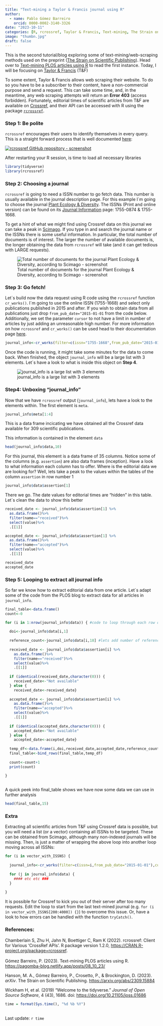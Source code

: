 ```yaml
---
title: "Text-mining a Taylor & Francis journal using R"
author:
  - name: Pablo Gómez Barreiro
    orcid: 0000-0002-3140-3326
date: "2023-10-11"
categories: [R, rcrossref, Taylor & Francis, Text-mining, The Strain on Scientific Publishing]
image: "thumbn.jpg"
draft: false
---
```


This is the second tutorial/blog exploring some of text-mining/web-scraping methods used on the preprint ([The Strain on Scientific Publishing](https://arxiv.org/abs/2309.15884)). Head over to [Text-mining PLOS articles using R](https://pagomba-blog.netlify.app/posts/08_10_23/) to read the first instance. Today, I will be focusing on [Taylor & Francis](https://taylorandfrancis.com/) (T&F)

To some extent, Taylor & Francis allows web scraping their website. To do so you have to be a subscriber to their content, have a non-commercial purpose and send a request. This can take some time, and, in the meantime, any web scraping attempts will return an **Error 403** (access forbidden). Fortunately, editorial times of scientific articles from T&F are available on [Crossref](https://www.crossref.org), and their API can be accessed with R using the package [`rcrossref`](https://CRAN.R-project.org/package=rcrossref).

### Step 1: Be polite

`rcrossref` encourages their users to identify themselves in every query. This is a straight forward process that is well documented [here](https://github.com/ropensci/rcrossref):

[![rcrossref GitHub repository - screenshot](polite.PNG)](https://github.com/ropensci/rcrossref)

After restarting your R session, is time to load all necessary libraries

```r
library(tidyverse)
library(rcrossref)
```

### Step 2: Choosing a journal

`rcrossref` is going to need a ISSN number to go fetch data. This number is usually available in the journal description page. For this example I´m going to choose the journal [Plant Ecology & Diversity](https://www.tandfonline.com/journals/tped20). The ISSNs (Print and online version) can be found on its [Journal Information](https://www.tandfonline.com/action/journalInformation?journalCode=tped20) page: 1755-0874 & 1755-1668.

To get a hint of what we might find using Crossref data on this journal we can take a peak in [Scimago](https://www.scimagojr.com/). If you type in and search the journal name or the ISSNs there is some useful information. In particular, the total number of documents is of interest. The larger the number of available documents is, the longer obtaining the data from `rcrossref` will take (and it can get tedious with LARGE requests).

![Total number of documents for the journal Plant Ecology & Diversity, according to Scimago - screenshot](scimago.PNG){fig-align="center"}

### Step 3: Go fetch!

Let´s build now the data request using R code using the `rcrossref` function `cr_works()`. I´m going to use the online ISSN (1755-1668) and select only publications published in 2015 and after. If you wish to obtain data from all publications just drop `from_pub_date="2015-01-01` from the code below. Additionally, we set the parameter `cursor` to not have a limit in number of articles by just adding an unreasonable high number. For more information on how `rcrossref` and `cr_works()` can be used head to their documentation page [here](https://docs.ropensci.org/rcrossref/index.html).

```r
journal_info<-cr_works(filter=c(issn="1755-1668",from_pub_date="2015-01-01"),cursor = "*",cursor_max = 500000)
```

Once the code is running, it might take some minutes for the data to come back. When finished, the object `journal_info` will be a large list with 3 elements. Let´s have a look to what is inside this object on **Step 4**.

![journal_info is a large list with 3 elements](journal_info.PNG){fig-align="center"}

### Step4: Unboxing "journal_info"

Now that we have `rcrossref` output (`journal_info`), lets have a look to the elements within. The first element is `meta`.

```r
journal_info$meta[1:4]
```

This is a data frame incicating we have obtained all the Crossref data available for 309 scientific publications.

This information is contained in the element `data`

```r

head(journal_info$data,10)
```

For this journal, this element is a data frame of 35 columns. Notice some of the columns (e.g. `assertion`) are also data frames (inception). Have a look to what information each column has to offer. Where is the editorial data we are looking for? Well, lets take a peak to the values within the tables of the column `assertion` in row number 1

```r

journal_info$data$assertion[1]
```

There we go. The date values for editorial times are "hidden" in this table. Let´s clean the data to show this better

```r

received_date <- journal_info$data$assertion[1] %>%
  as.data.frame()%>%
  filter(name=="received")%>%
  select(value)%>%
  .[[1]]

accepted_date <- journal_info$data$assertion[1] %>%
  as.data.frame()%>%
  filter(name=="accepted")%>%
  select(value)%>%
  .[[1]]

received_date
accepted_date
```

### Step 5: Looping to extract all journal info

So far we know how to extract editorial data from one article. Let´s adapt some of the code from the PLOS blog to extract data for all articles in `journal_info`.

```r
final_table<-data.frame()
count<-0

for (i in 1:nrow(journal_info$data)) { #code to loop through each row of the data frame
  
  doi<-journal_info$data[i,1]
  
  reference_count<-journal_info$data[i,18] #lets add number of references too
  
  received_date <- journal_info$data$assertion[i] %>%
    as.data.frame()%>%
    filter(name=="received")%>%
    select(value)%>%
    .[[1]]
  
  if (identical(received_date,character(0))) {
    received_date<-"Not available"
  } else {
    received_date<-received_date}
  
  accepted_date <- journal_info$data$assertion[i] %>%
    as.data.frame()%>%
    filter(name=="accepted")%>%
    select(value)%>%
    .[[1]]
  
  if (identical(accepted_date,character(0))) {
    accepted_date<-"Not available"
  } else {
    accepted_date<-accepted_date}
  
  temp_df<-data.frame(i,doi,received_date,accepted_date,reference_count)
  final_table<-bind_rows(final_table,temp_df)
  
  count<-count+1
  print(count)
  
}
  
```

A quick peek into final_table shows we have now some data we can use in further analysis

```r
head(final_table,15)
```

### Extra

Extracting all scientific articles from T&F using Crossref data is possible, but you will need a list (or a vector) containing all ISSNs to be targeted. These can be obtained from Scimago, although many non-indexed journals will be missing. Then, is just a matter of wrapping the above loop into another loop moving across all ISSNs:

```r
for (i in vector_with_ISSNS) {
  
  journal_info<-cr_works(filter=c(issn=i,from_pub_date="2015-01-01"),cursor = "*",cursor_max = 500000)
  
  for (j in journal_info$data) {
    #### etc etc ###
  }
    
}
```

 
::: {.callout-tip title="Tip"} 
It is possible for Crossref to kick you out of their server after too many requests. Edit the loop to start from the last text-mined journal (e.g. `for (i in vector_with_ISSNS[200:4000]) {}`) to overcome this issue. Or, have a look to how errors can be handled with the function `tryCatch()`. 
:::


### References:

Chamberlain S, Zhu H, Jahn N, Boettiger C, Ram K (2022). rcrossref: Client for Various 'CrossRef APIs'. R package version 1.2.0, <https://CRAN.R-project.org/package=rcrossref>.\
\
Gómez Barreiro, P. (2023). Text-mining PLOS articles using R. <https://pagomba-blog.netlify.app/posts/08_10_23/>

Hanson, M. A., Gómez Barreiro, P., Crosetto, P., & Brockington, D. (2023). *arXiv*. The Strain on Scientific Publishing. <https://arxiv.org/abs/2309.15884>

Wickham H, et al. (2019) "Welcome to the tidyverse." *Journal of Open Source Software*, 4 (43), 1686. doi: <https://doi.org/10.21105/joss.01686>

```r
time = format(Sys.time(), "%d %b %Y")
```

<br>
Last update: `r time`

